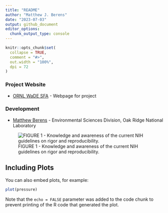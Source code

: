 ```yaml
---
title: "README"
author: "Matthew J. Berens"
date: "2023-07-03"
output: github_document
editor_options: 
  chunk_output_type: console
---
```


```r
knitr::opts_chunk$set(
  collapse = TRUE,
  comment = "#>",
  out.width = "100%",
  dpi = 72
)
```

### Project Website
+ [ORNL WaDE SFA](https://wade.ornl.gov/) - Webpage for project


### Development
+ [Matthew Berens](https://www.ornl.gov/staff-profile/matthew-j-berens) - Environmental Sciences Division, Oak Ridge National Laboratory


![FIGURE 1 - Knowledge and awareness of the current NIH guidelines on rigor and reproducibility.](Current_WaDE_logo.svg)
  

## Including Plots

You can also embed plots, for example:

```r
plot(pressure)
```

Note that the `echo = FALSE` parameter was added to the code chunk to prevent printing of the R code that generated the plot.
